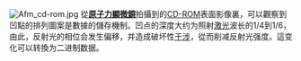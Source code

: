 [[File:Afm_cd-rom.jpg|left]]
從'''[[原子力顯微鏡|原子力顯微鏡]]'''拍攝到的[[CD-ROM|CD-ROM]]表面影像裏，可以觀察到凹點的排列圖案是數據的儲存機制。凹点的深度大约为照射[[激光|激光]]波长的1/4到1/6，由此，反射光的相位会发生偏移，并造成破坏性[[干涉|干涉]]，從而削减反射光强度。這变化可以转換为二进制数据。